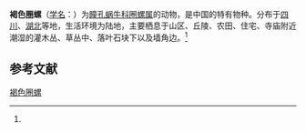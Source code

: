 {{Speciesbox
| name = 褐色圈螺
| status = 
| status_system = 
| image = 
| genus = Plectopylis
| species = murata
| authority = (Heude, 1885)<ref name='id11016'>{{cite web| url =http://www.bioinfo.cn/db05/BjdwSpecies.php?action=view&id=11016| title =褐色圈螺| work =《中国动物物种编目数据库》| publisher =中国科学院微生物研究所| author =中国科学院动物研究所| accessdate =2009-04-28| deadurl =yes| archiveurl =https://web.archive.org/web/20160305081715/http://www.bioinfo.cn/db05/BjdwSpecies.php?action=view&id=11016| archivedate =2016-03-05| df =}}</ref>
}}

'''褐色圈螺'''（[[学名|学名]]：{{lang|la|''Plectopylis murata''}}）为[[瞳孔蜗牛科|瞳孔蜗牛科]][[圈螺属|圈螺属]]的动物，是中国的特有物种。分布于[[四川|四川]]、[[湖北|湖北]]等地，生活环境为陆地，主要栖息于山区、丘陵、农田、住宅、寺庙附近潮湿的灌木丛、草丛中、落叶石块下以及墙角边。<ref name='id11016'/>

== 参考文献 ==
{{reflist}}

{{Wikispecies|Plectopylis murata}}
{{Taxonbar|from=Q15227692}}

[[Category:圈螺属|褐色圈螺]]


{{软体动物小作品}}